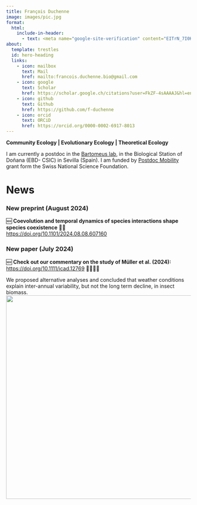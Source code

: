```yaml
---
title: François Duchenne
image: images/pic.jpg
format:
  html:
    include-in-header:
      - text: <meta name="google-site-verification" content="EITrN_7I0KJSHQ342E1UCCoLV5BZ2m71r_Xw3Cl_2bo" />
about:
  template: trestles
  id: hero-heading
  links:
    - icon: mailbox
      text: Mail
      href: mailto:francois.duchenne.bio@gmail.com
    - icon: google
      text: Scholar
      href: https://scholar.google.ch/citations?user=FkZF-4sAAAAJ&hl=en
    - icon: github
      text: Github
      href: https://github.com/f-duchenne
    - icon: orcid
      text: ORCiD
      href: https://orcid.org/0000-0002-6917-8013
---
```


::: {#hero-heading}
**Community Ecology \| Evolutionary Ecology \| Theoretical Ecology**

I am currently a postdoc in the [Bartomeus lab](https://bartomeuslab.com/), in the Biological Station of Doñana (EBD- CSIC) in Sevilla (Spain). I am funded by [Postdoc Mobility](https://www.snf.ch/en/XIZpfY3iVS5KRRoD/funding/careers/postdoc-mobility) grant form the Swiss National Science Foundation.
:::

# News

### New preprint (August 2024)

🆕 **Coevolution and temporal dynamics of species interactions shape species coexistence** 🌻🐝\
<https://doi.org/10.1101/2024.08.08.607160>

### New paper (July 2024)

🆕 **Check out our commentary on the study of Müller et al. (2024):** <https://doi.org/10.1111/icad.12769> 🐝🦟🦗🐞

We proposed alternative analyses and concluded that weather conditions explain inter-annual variability, but not the long term decline, in insect biomass.\
![](images/abstract-01.png){width="556"}

